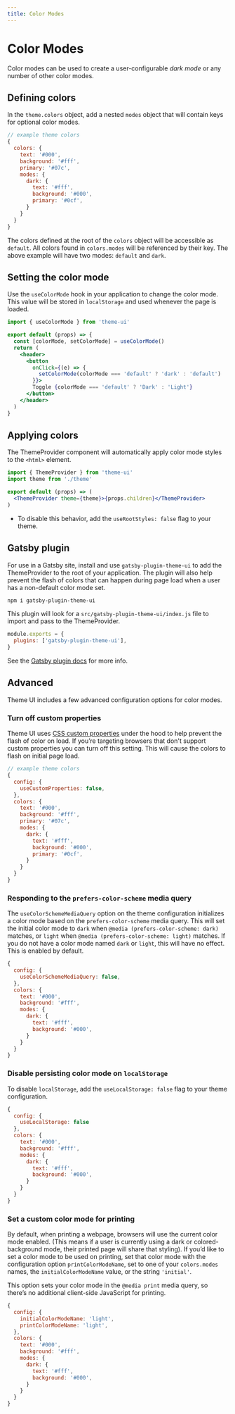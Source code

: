 ```yaml
---
title: Color Modes
---
```


# Color Modes

Color modes can be used to create a user-configurable _dark mode_ or any number of other color modes.

## Defining colors

In the `theme.colors` object, add a nested `modes` object that will contain keys for optional color modes.

```js
// example theme colors
{
  colors: {
    text: '#000',
    background: '#fff',
    primary: '#07c',
    modes: {
      dark: {
        text: '#fff',
        background: '#000',
        primary: '#0cf',
      }
    }
  }
}
```

The colors defined at the root of the `colors` object will be accessible as `default`. All colors
found in `colors.modes` will be referenced by their key. The above example will have two modes: `default` and `dark`.

## Setting the color mode

Use the `useColorMode` hook in your application to change the color mode.
This value will be stored in `localStorage` and used whenever the page is loaded.

```jsx
import { useColorMode } from 'theme-ui'

export default (props) => {
  const [colorMode, setColorMode] = useColorMode()
  return (
    <header>
      <button
        onClick={(e) => {
          setColorMode(colorMode === 'default' ? 'dark' : 'default')
        }}>
        Toggle {colorMode === 'default' ? 'Dark' : 'Light'}
      </button>
    </header>
  )
}
```

## Applying colors

The ThemeProvider component will automatically apply color mode styles to the `<html>` element.

```jsx
import { ThemeProvider } from 'theme-ui'
import theme from './theme'

export default (props) => (
  <ThemeProvider theme={theme}>{props.children}</ThemeProvider>
)
```

- To disable this behavior, add the `useRootStyles: false` flag to your theme.

## Gatsby plugin

For use in a Gatsby site, install and use `gatsby-plugin-theme-ui` to add the ThemeProvider to the root of your application.
The plugin will also help prevent the flash of colors that can happen during page load when a user has a non-default color mode set.

```sh
npm i gatsby-plugin-theme-ui
```

This plugin will look for a `src/gatsby-plugin-theme-ui/index.js` file to import and pass to the ThemeProvider.

```js filename=gatsby-config.js
module.exports = {
  plugins: ['gatsby-plugin-theme-ui'],
}
```

See the [Gatsby plugin docs](/packages/gatsby-plugin) for more info.

## Advanced

Theme UI includes a few advanced configuration options for color modes.

### Turn off custom properties

Theme UI uses
[CSS custom properties](https://caniuse.com/#feat=css-variables)
under the hood to help prevent the flash of color on load.
If you’re targeting browsers that don't support custom properties you can turn off this setting.
This will cause the colors to flash on initial page load.

```js
// example theme colors
{
  config: {
    useCustomProperties: false,
  },
  colors: {
    text: '#000',
    background: '#fff',
    primary: '#07c',
    modes: {
      dark: {
        text: '#fff',
        background: '#000',
        primary: '#0cf',
      }
    }
  }
}
```

### Responding to the `prefers-color-scheme` media query

The `useColorSchemeMediaQuery` option on the theme configuration
initializes a color mode based on the `prefers-color-scheme` media query.
This will set the initial color mode to `dark` when `@media (prefers-color-scheme: dark)` matches,
or `light` when `@media (prefers-color-scheme: light)` matches.
If you do not have a color mode named `dark` or `light`, this will have no effect.
This is enabled by default.

```js
{
  config: {
    useColorSchemeMediaQuery: false,
  },
  colors: {
    text: '#000',
    background: '#fff',
    modes: {
      dark: {
        text: '#fff',
        background: '#000',
      }
    }
  }
}
```

### Disable persisting color mode on `localStorage`

To disable `localStorage`, add the `useLocalStorage: false` flag to your theme
configuration.

```js
{
  config: {
    useLocalStorage: false
  },
  colors: {
    text: '#000',
    background: '#fff',
    modes: {
      dark: {
        text: '#fff',
        background: '#000',
      }
    }
  }
}
```

### Set a custom color mode for printing

By default, when printing a webpage, browsers will use the current color mode
enabled. (This means if a user is currently using a dark or colored-background
mode, their printed page will share that styling). If you’d like to set a color
mode to be used on printing, set that color mode with the configuration option
`printColorModeName`, set to one of your `colors.modes` names, the
`initialColorModeName` value, or the string `'initial'`.

This option sets your color mode in the `@media print` media query, so there’s no
additional client-side JavaScript for printing.

```js
{
  config: {
    initialColorModeName: 'light',
    printColorModeName: 'light',
  },
  colors: {
    text: '#000',
    background: '#fff',
    modes: {
      dark: {
        text: '#fff',
        background: '#000',
      }
    }
  }
}
```
